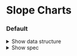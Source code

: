 
<Meta title="Charts/Examples/Slope Charts" />

# Slope Charts

### Default

<details>
    <summary class="cursor-pointer">Show data structure</summary>

    ```json
    [
        {
            "Year": "2015",
            "Variable": "Variable A",
            "Average": 43472.99032944677
        },
        {
            "Year": "2015",
            "Variable": "Variable B",
            "Average": 35163.57588710289
        },
        {
            "Year": "2015",
            "Variable": "Variable C",
            "Average": 26866.239745493527
        },
        {
            "Year": "2021",
            "Variable": "Variable A",
            "Average": 24145.24057001651
        },
        {
            "Year": "2021",
            "Variable": "Variable B",
            "Average": 22256.24442741557
        },
        {
            "Year": "2021",
            "Variable": "Variable C",
            "Average": 20418.877644859735
        }
    ]
    ```

</details>

<details>
   <summary class="cursor-pointer">Show spec</summary>

    ```javascript
        let spec = $derived({
    	height: 300,
    	marginBottom: 30,
    	x: { axis: null, type: 'ordinal', insetLeft: 90, insetRight: 90 },
    	y: { axis: null, inset: 20 },
    	color: {
    		legend: true,
    		range: [
    			currentTheme.color.data.primary,
    			currentTheme.color.data.secondary,
    			currentTheme.color.data.tertiary
    		]
    	},
    	marks: [
    		Plot.line(chartData, {
    			x: 'Year',
    			y: 'Average',
    			z: 'Variable',
    			stroke: 'Variable',
    			tip: true
    		}),
    		Plot.tickX(chartData, {
    			x: 'Year',
    			stroke: currentTheme.color.chart.grid
    		}),
    		Plot.textX(
    			chartData.filter((d) => d.Variable === 'Variable A'),
    			{
    				dy: 135,
    				text: (d) => d.Year
    			}
    		),
    		Plot.dot(chartData, {
    			r: 4,
    			x: 'Year',
    			y: 'Average',
    			stroke: 'Variable',
    			strokeWidth: 2,
    			fill: currentTheme.color.chart.background,
    			fillOpacity: 1
    		}),
    		d3
    			.groups(chartData, (d) => d.Year === '2015')
    			.map(([left, data]) =>
    				Plot.text(
    					data,
    					occlusionY({
    						x: 'Year',
    						y: 'Average',
    						text: (d) => '£' + formatHigh(d.Average),
    						textAnchor: left ? 'end' : 'start',
    						dx: left ? -8 : 8,
    						radius: 8.5
    					})
    				)
    			)
    	]
    });
    ```

</details>

<Canvas of={SlopeChart.Default} />
